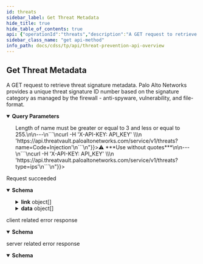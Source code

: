 ```yaml
---
id: threats
sidebar_label: Get Threat Metadata
hide_title: true
hide_table_of_contents: true
api: {"operationId":"threats","description":"A GET request to retrieve threat signature metadata. Palo Alto Networks provides a unique threat signature ID number based on the signature category as managed by the firewall - anti-spyware, vulnerability, and file-format.","security":[{"X-TV-API-KEY":[]}],"tags":["Threat Prevention API Endpoints"],"parameters":[{"name":"id","in":"query","schema":{"type":"string"},"description":"Query one specific Threat signature by signature id\n\n---\n```\ncurl -H 'X-API-KEY: API_KEY' \\\n  'https://api.threatvault.paloaltonetworks.com/service/v1/threats?id=280392504'\n```\n"},{"name":"name","in":"query","schema":{"type":"string"},"description":"Query all Threat signatures that fuzzy match words in the signature names\n\n> Length of name must be greater or equal to 3 and less or equal to 255.\n\n---\n```\ncurl -H 'X-API-KEY: API_KEY' \\\n  'https://api.threatvault.paloaltonetworks.com/service/v1/threats?name=Code+Injection'\n```\n"},{"name":"cve","in":"query","schema":{"type":"string"},"description":"Query all Threat signatures that match the specific CVE tied to the signatures\n\n---\n```\ncurl -H 'X-API-KEY: API_KEY' \\\n  'https://api.threatvault.paloaltonetworks.com/service/v1/threats?cve=CVE-2020-1234'\n```\nor \n```\ncurl -H 'X-API-KEY: API_KEY' \\\n  'https://api.threatvault.paloaltonetworks.com/service/v1/threats?cve=CVE-2021'\n```\n"},{"name":"fromReleaseDate","in":"query","schema":{"type":"string"},"description":"The left boundry of date range query, must use with `toReleaseDate`\n\n---\n```\ncurl -H 'X-API-KEY: API_KEY' \\\n  'https://api.threatvault.paloaltonetworks.com/service/v1/threats?fromReleaseVersion=8440&toReleaseVersion=8446'\n```\n"},{"name":"toReleaseDate","in":"query","schema":{"type":"string"},"description":"The right boundry of date range query, must use with `fromReleaseDate`\n\nExample can be found in **fromReleaseDate** section\n"},{"name":"fromReleaseVersion","in":"query","schema":{"type":"string"},"description":"The left boundry of version range query, must use with `toReleaseVersion`\n\n---\n```\ncurl -H 'X-API-KEY: API_KEY' \\\n  'https://api.threatvault.paloaltonetworks.com/service/v1/threats?fromReleaseVersion=8440&toReleaseVersion=8446'\n```\n"},{"name":"toReleaseVersion","in":"query","schema":{"type":"string"},"description":"The right boundry of version range query, must use with `fromReleaseVersion`\n\nExample can be found in **toReleaseVersion** section\n"},{"name":"releaseDate","in":"query","schema":{"type":"string"},"description":"Query all Threat signatures that were released on a given release date\n\n---\n```\ncurl -H 'X-API-KEY: API_KEY' \\\n  'https://api.threatvault.paloaltonetworks.com/service/v1/threats?releaseDate=2021-08-17'\n```\n"},{"name":"releaseVersion","in":"query","schema":{"type":"string"},"description":"Query all Threat signatures that were released in a given release version\n\n---\n```\ncurl -H 'X-API-KEY: API_KEY' \\\n  'https://api.threatvault.paloaltonetworks.com/service/v1/threats?releaseVersion=8446'\n```\n"},{"name":"type","in":"query","schema":{"type":"string","enum":["ips","fileformat","spyware","vulnerability"]},"description":"Query all Threat signatures that belong to a given type \n  \n>⚠️ ***Use without quotes***\n\n---\n```\ncurl -H 'X-API-KEY: API_KEY' \\\n  'https://api.threatvault.paloaltonetworks.com/service/v1/threats?type=ips'\n```\n"}],"responses":{"200":{"description":"Request succeeded","content":{"application/json":{"schema":{"type":"object","properties":{"success":{"type":"boolean","example":true},"link":{"type":"array","items":{"type":"object","properties":{"next":{"type":"string"},"previous":{"type":"string"}}}},"count":{"type":"integer","example":6},"data":{"type":"array","items":{"type":"object","properties":{"fileformat":{"type":"array"},"spyware":{"type":"array"},"vulnerability":{"type":"array","items":{"type":"object","properties":{"id":{"type":"integer","example":30135},"name":{"type":"string","example":"Name of the threat"},"description":{"type":"string","example":"Description of the threat ..."},"category":{"type":"string","example":"code-execution"},"min_version":{"type":"string","example":"8.1.0"},"max_version":{"type":"string","example":"11.1.0"},"severity":{"type":"string","example":"high"},"cve":{"type":"array","example":["CVE-2007-1204","CVE-2021-35393"]},"vendor":{"type":"array","example":["MS07-019"]},"reference":{"type":"array","example":["Url1","Url2"]},"status":{"type":"string","example":"released"},"type":{"type":"string","example":"vulnerability"},"ori_release_version":{"type":"integer","example":8451},"latest_release_version":{"type":"integer","example":8451},"ori_release_time":{"type":"string","example":"2021-08-31 01:25:04"},"latest_release_time":{"type":"string","example":"2021-08-31 01:25:04"}}}}}}},"message":{"type":"string","example":"Successful"}}}}},"headers":{"X-Minute-RateLimit-Limit":{"description":"The maximum number of requests that the user is permitted to make per minute.","schema":{"type":"integer"},"example":200,"name":"X-Minute-RateLimit-Limit"},"X-Minute-RateLimit-Remaining":{"description":"The number of requests remaining in the current rate limit window (one minute).","schema":{"type":"integer"},"name":"X-Minute-RateLimit-Remaining"},"X-Minute-RateLimit-Reset":{"description":"The timestamp at which the current rate limit window (one minute) resets.","schema":{"type":"integer"},"name":"X-Minute-RateLimit-Reset"},"X-Day-RateLimit-Limit":{"description":"The maximum number of requests that the user is permitted to make per day.","schema":{"type":"integer"},"example":2000,"name":"X-Day-RateLimit-Limit"},"X-Day-RateLimit-Remaining":{"description":"The number of requests remaining in the current rate limit window (one day).","schema":{"type":"integer"},"name":"X-Day-RateLimit-Remaining"},"X-Day-RateLimit-Reset":{"description":"The timestamp at which the current rate limit window (one day) resets.","schema":{"type":"integer"},"name":"X-Day-RateLimit-Reset"}}},"4XX":{"description":"client related error response","content":{"application/json":{"schema":{"type":"object","properties":{"success":{"type":"boolean","example":false},"message":{"type":"string","example":"Failed to query"}}}}}},"5XX":{"description":"server related error response","content":{"application/json":{"schema":{"type":"object","properties":{"success":{"type":"boolean","example":false},"message":{"type":"string","example":"Failed to query"}}}}}}},"method":"get","path":"/threats","servers":[{"url":"https://api.threatvault.paloaltonetworks.com/service/v1","description":"The base URI"}],"securitySchemes":{"X-API-KEY":{"description":"The API header required for authentication.","type":"apiKey","in":"header","name":"X-API-KEY"}},"info":{"description":"The Threat Prevention API endpoints are available to customers with an active Threat Prevention or Advanced Threat Prevention subscription.\n\nList of Threat Prevention API endpoints:\n1. Link to [Retrieve IPS Threat Metadata](threat-prevention-public-api-endpoints#operation/threats)\n2. Link to [Retrieve Release-Note Information](threat-prevention-public-api-endpoints#operation/release_notes)\n","title":"Threat Prevention API Overview","version":"v1.0-BETA","contact":{"email":"tp-infra@paloaltonetworks.com"}},"postman":{"name":"Get Threat Metadata","description":{"content":"A GET request to retrieve threat signature metadata. Palo Alto Networks provides a unique threat signature ID number based on the signature category as managed by the firewall - anti-spyware, vulnerability, and file-format.","type":"text/plain"},"url":{"path":["threats"],"host":["{{baseUrl}}"],"query":[{"disabled":false,"description":{"content":"Query one specific Threat signature by signature id\n\n---\n```\ncurl -H 'X-API-KEY: API_KEY' \\\n  'https://api.threatvault.paloaltonetworks.com/service/v1/threats?id=280392504'\n```\n","type":"text/plain"},"key":"id","value":""},{"disabled":false,"description":{"content":"Query all Threat signatures that fuzzy match words in the signature names\n\n> Length of name must be greater or equal to 3 and less or equal to 255.\n\n---\n```\ncurl -H 'X-API-KEY: API_KEY' \\\n  'https://api.threatvault.paloaltonetworks.com/service/v1/threats?name=Code+Injection'\n```\n","type":"text/plain"},"key":"name","value":""},{"disabled":false,"description":{"content":"Query all Threat signatures that match the specific CVE tied to the signatures\n\n---\n```\ncurl -H 'X-API-KEY: API_KEY' \\\n  'https://api.threatvault.paloaltonetworks.com/service/v1/threats?cve=CVE-2020-1234'\n```\nor \n```\ncurl -H 'X-API-KEY: API_KEY' \\\n  'https://api.threatvault.paloaltonetworks.com/service/v1/threats?cve=CVE-2021'\n```\n","type":"text/plain"},"key":"cve","value":""},{"disabled":false,"description":{"content":"The left boundry of date range query, must use with `toReleaseDate`\n\n---\n```\ncurl -H 'X-API-KEY: API_KEY' \\\n  'https://api.threatvault.paloaltonetworks.com/service/v1/threats?fromReleaseVersion=8440&toReleaseVersion=8446'\n```\n","type":"text/plain"},"key":"fromReleaseDate","value":""},{"disabled":false,"description":{"content":"The right boundry of date range query, must use with `fromReleaseDate`\n\nExample can be found in **fromReleaseDate** section\n","type":"text/plain"},"key":"toReleaseDate","value":""},{"disabled":false,"description":{"content":"The left boundry of version range query, must use with `toReleaseVersion`\n\n---\n```\ncurl -H 'X-API-KEY: API_KEY' \\\n  'https://api.threatvault.paloaltonetworks.com/service/v1/threats?fromReleaseVersion=8440&toReleaseVersion=8446'\n```\n","type":"text/plain"},"key":"fromReleaseVersion","value":""},{"disabled":false,"description":{"content":"The right boundry of version range query, must use with `fromReleaseVersion`\n\nExample can be found in **toReleaseVersion** section\n","type":"text/plain"},"key":"toReleaseVersion","value":""},{"disabled":false,"description":{"content":"Query all Threat signatures that were released on a given release date\n\n---\n```\ncurl -H 'X-API-KEY: API_KEY' \\\n  'https://api.threatvault.paloaltonetworks.com/service/v1/threats?releaseDate=2021-08-17'\n```\n","type":"text/plain"},"key":"releaseDate","value":""},{"disabled":false,"description":{"content":"Query all Threat signatures that were released in a given release version\n\n---\n```\ncurl -H 'X-API-KEY: API_KEY' \\\n  'https://api.threatvault.paloaltonetworks.com/service/v1/threats?releaseVersion=8446'\n```\n","type":"text/plain"},"key":"releaseVersion","value":""},{"disabled":false,"description":{"content":"Query all Threat signatures that belong to a given type \n  \n>⚠️ ***Use without quotes***\n\n---\n```\ncurl -H 'X-API-KEY: API_KEY' \\\n  'https://api.threatvault.paloaltonetworks.com/service/v1/threats?type=ips'\n```\n","type":"text/plain"},"key":"type","value":""}],"variable":[]},"header":[{"key":"Accept","value":"application/json"}],"method":"GET"}}
sidebar_class_name: "get api-method"
info_path: docs/cdss/tp/api/threat-prevention-api-overview
---
```



## Get Threat Metadata



A GET request to retrieve threat signature metadata. Palo Alto Networks provides a unique threat signature ID number based on the signature category as managed by the firewall - anti-spyware, vulnerability, and file-format.

<details style={{"marginBottom":"1rem"}} data-collapsed={false} open={true}><summary style={{}}><strong>Query Parameters</strong></summary><div><ul><ParamsItem className={"paramsItem"} param={{"name":"id","in":"query","schema":{"type":"string"},"description":"Query one specific Threat signature by signature id\n\n---\n```\ncurl -H 'X-API-KEY: API_KEY' \\\n  'https://api.threatvault.paloaltonetworks.com/service/v1/threats?id=280392504'\n```\n"}}></ParamsItem><ParamsItem className={"paramsItem"} param={{"name":"name","in":"query","schema":{"type":"string"},"description":"Query all Threat signatures that fuzzy match words in the signature names\n\n> Length of name must be greater or equal to 3 and less or equal to 255.\n\n---\n```\ncurl -H 'X-API-KEY: API_KEY' \\\n  'https://api.threatvault.paloaltonetworks.com/service/v1/threats?name=Code+Injection'\n```\n"}}></ParamsItem><ParamsItem className={"paramsItem"} param={{"name":"cve","in":"query","schema":{"type":"string"},"description":"Query all Threat signatures that match the specific CVE tied to the signatures\n\n---\n```\ncurl -H 'X-API-KEY: API_KEY' \\\n  'https://api.threatvault.paloaltonetworks.com/service/v1/threats?cve=CVE-2020-1234'\n```\nor \n```\ncurl -H 'X-API-KEY: API_KEY' \\\n  'https://api.threatvault.paloaltonetworks.com/service/v1/threats?cve=CVE-2021'\n```\n"}}></ParamsItem><ParamsItem className={"paramsItem"} param={{"name":"fromReleaseDate","in":"query","schema":{"type":"string"},"description":"The left boundry of date range query, must use with `toReleaseDate`\n\n---\n```\ncurl -H 'X-API-KEY: API_KEY' \\\n  'https://api.threatvault.paloaltonetworks.com/service/v1/threats?fromReleaseVersion=8440&toReleaseVersion=8446'\n```\n"}}></ParamsItem><ParamsItem className={"paramsItem"} param={{"name":"toReleaseDate","in":"query","schema":{"type":"string"},"description":"The right boundry of date range query, must use with `fromReleaseDate`\n\nExample can be found in **fromReleaseDate** section\n"}}></ParamsItem><ParamsItem className={"paramsItem"} param={{"name":"fromReleaseVersion","in":"query","schema":{"type":"string"},"description":"The left boundry of version range query, must use with `toReleaseVersion`\n\n---\n```\ncurl -H 'X-API-KEY: API_KEY' \\\n  'https://api.threatvault.paloaltonetworks.com/service/v1/threats?fromReleaseVersion=8440&toReleaseVersion=8446'\n```\n"}}></ParamsItem><ParamsItem className={"paramsItem"} param={{"name":"toReleaseVersion","in":"query","schema":{"type":"string"},"description":"The right boundry of version range query, must use with `fromReleaseVersion`\n\nExample can be found in **toReleaseVersion** section\n"}}></ParamsItem><ParamsItem className={"paramsItem"} param={{"name":"releaseDate","in":"query","schema":{"type":"string"},"description":"Query all Threat signatures that were released on a given release date\n\n---\n```\ncurl -H 'X-API-KEY: API_KEY' \\\n  'https://api.threatvault.paloaltonetworks.com/service/v1/threats?releaseDate=2021-08-17'\n```\n"}}></ParamsItem><ParamsItem className={"paramsItem"} param={{"name":"releaseVersion","in":"query","schema":{"type":"string"},"description":"Query all Threat signatures that were released in a given release version\n\n---\n```\ncurl -H 'X-API-KEY: API_KEY' \\\n  'https://api.threatvault.paloaltonetworks.com/service/v1/threats?releaseVersion=8446'\n```\n"}}></ParamsItem><ParamsItem className={"paramsItem"} param={{"name":"type","in":"query","schema":{"type":"string","enum":["ips","fileformat","spyware","vulnerability"]},"description":"Query all Threat signatures that belong to a given type \n  \n>⚠️ ***Use without quotes***\n\n---\n```\ncurl -H 'X-API-KEY: API_KEY' \\\n  'https://api.threatvault.paloaltonetworks.com/service/v1/threats?type=ips'\n```\n"}}></ParamsItem></ul></div></details><div><ApiTabs><TabItem label={"200"} value={"200"}><div>

Request succeeded

</div><div><details style={{}} data-collapsed={false} open={true}><summary style={{"textAlign":"left"}}><strong>Schema</strong></summary><div style={{"textAlign":"left","marginLeft":"1rem"}}></div><ul style={{"marginLeft":"1rem"}}><SchemaItem collapsible={false} name={"success"} required={false} schemaDescription={undefined} schemaName={"boolean"} qualifierMessage={undefined}></SchemaItem><SchemaItem collapsible={true} className={"schemaItem"}><details style={{}}><summary style={{}}><strong>link</strong><span style={{"opacity":"0.6"}}> object[]</span></summary><div style={{"marginLeft":"1rem"}}><SchemaItem collapsible={false} name={"next"} required={false} schemaDescription={undefined} schemaName={"string"} qualifierMessage={undefined}></SchemaItem><SchemaItem collapsible={false} name={"previous"} required={false} schemaDescription={undefined} schemaName={"string"} qualifierMessage={undefined}></SchemaItem></div></details></SchemaItem><SchemaItem collapsible={false} name={"count"} required={false} schemaDescription={undefined} schemaName={"integer"} qualifierMessage={undefined}></SchemaItem><SchemaItem collapsible={true} className={"schemaItem"}><details style={{}}><summary style={{}}><strong>data</strong><span style={{"opacity":"0.6"}}> object[]</span></summary><div style={{"marginLeft":"1rem"}}><SchemaItem collapsible={false} name={"fileformat"} required={false} schemaDescription={undefined} schemaName={"array"} qualifierMessage={undefined}></SchemaItem><SchemaItem collapsible={false} name={"spyware"} required={false} schemaDescription={undefined} schemaName={"array"} qualifierMessage={undefined}></SchemaItem><SchemaItem collapsible={true} className={"schemaItem"}><details style={{}}><summary style={{}}><strong>vulnerability</strong><span style={{"opacity":"0.6"}}> object[]</span></summary><div style={{"marginLeft":"1rem"}}><SchemaItem collapsible={false} name={"id"} required={false} schemaDescription={undefined} schemaName={"integer"} qualifierMessage={undefined}></SchemaItem><SchemaItem collapsible={false} name={"name"} required={false} schemaDescription={undefined} schemaName={"string"} qualifierMessage={undefined}></SchemaItem><SchemaItem collapsible={false} name={"description"} required={false} schemaDescription={undefined} schemaName={"string"} qualifierMessage={undefined}></SchemaItem><SchemaItem collapsible={false} name={"category"} required={false} schemaDescription={undefined} schemaName={"string"} qualifierMessage={undefined}></SchemaItem><SchemaItem collapsible={false} name={"min_version"} required={false} schemaDescription={undefined} schemaName={"string"} qualifierMessage={undefined}></SchemaItem><SchemaItem collapsible={false} name={"max_version"} required={false} schemaDescription={undefined} schemaName={"string"} qualifierMessage={undefined}></SchemaItem><SchemaItem collapsible={false} name={"severity"} required={false} schemaDescription={undefined} schemaName={"string"} qualifierMessage={undefined}></SchemaItem><SchemaItem collapsible={false} name={"cve"} required={false} schemaDescription={undefined} schemaName={"array"} qualifierMessage={undefined}></SchemaItem><SchemaItem collapsible={false} name={"vendor"} required={false} schemaDescription={undefined} schemaName={"array"} qualifierMessage={undefined}></SchemaItem><SchemaItem collapsible={false} name={"reference"} required={false} schemaDescription={undefined} schemaName={"array"} qualifierMessage={undefined}></SchemaItem><SchemaItem collapsible={false} name={"status"} required={false} schemaDescription={undefined} schemaName={"string"} qualifierMessage={undefined}></SchemaItem><SchemaItem collapsible={false} name={"type"} required={false} schemaDescription={undefined} schemaName={"string"} qualifierMessage={undefined}></SchemaItem><SchemaItem collapsible={false} name={"ori_release_version"} required={false} schemaDescription={undefined} schemaName={"integer"} qualifierMessage={undefined}></SchemaItem><SchemaItem collapsible={false} name={"latest_release_version"} required={false} schemaDescription={undefined} schemaName={"integer"} qualifierMessage={undefined}></SchemaItem><SchemaItem collapsible={false} name={"ori_release_time"} required={false} schemaDescription={undefined} schemaName={"string"} qualifierMessage={undefined}></SchemaItem><SchemaItem collapsible={false} name={"latest_release_time"} required={false} schemaDescription={undefined} schemaName={"string"} qualifierMessage={undefined}></SchemaItem></div></details></SchemaItem></div></details></SchemaItem><SchemaItem collapsible={false} name={"message"} required={false} schemaDescription={undefined} schemaName={"string"} qualifierMessage={undefined}></SchemaItem></ul></details></div></TabItem><TabItem label={"4XX"} value={"4XX"}><div>

client related error response

</div><div><details style={{}} data-collapsed={false} open={true}><summary style={{"textAlign":"left"}}><strong>Schema</strong></summary><div style={{"textAlign":"left","marginLeft":"1rem"}}></div><ul style={{"marginLeft":"1rem"}}><SchemaItem collapsible={false} name={"success"} required={false} schemaDescription={undefined} schemaName={"boolean"} qualifierMessage={undefined}></SchemaItem><SchemaItem collapsible={false} name={"message"} required={false} schemaDescription={undefined} schemaName={"string"} qualifierMessage={undefined}></SchemaItem></ul></details></div></TabItem><TabItem label={"5XX"} value={"5XX"}><div>

server related error response

</div><div><details style={{}} data-collapsed={false} open={true}><summary style={{"textAlign":"left"}}><strong>Schema</strong></summary><div style={{"textAlign":"left","marginLeft":"1rem"}}></div><ul style={{"marginLeft":"1rem"}}><SchemaItem collapsible={false} name={"success"} required={false} schemaDescription={undefined} schemaName={"boolean"} qualifierMessage={undefined}></SchemaItem><SchemaItem collapsible={false} name={"message"} required={false} schemaDescription={undefined} schemaName={"string"} qualifierMessage={undefined}></SchemaItem></ul></details></div></TabItem></ApiTabs></div>
      
